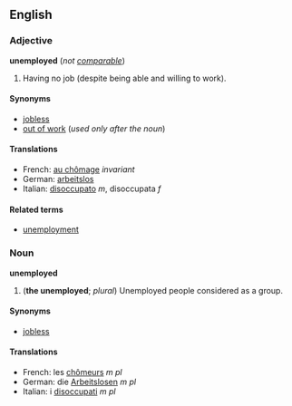 ==English==
===Adjective===
'''unemployed''' (''not [[comparable]]'')

#Having no job (despite being able and willing to work).

====Synonyms====
*[[jobless]]
*[[out of work]] (''used only after the noun'')

====Translations====
*French: [[au chômage]] ''invariant''
*German: [[arbeitslos]]
*Italian: [[disoccupato]] ''m'', disoccupata ''f''

====Related terms====
*[[unemployment]]

===Noun===
'''unemployed'''

#('''the unemployed'''; ''plural'') Unemployed people considered as a group.

====Synonyms====
*[[jobless]]

====Translations====
*French: les [[chômeur]]s ''m pl''
*German: die [[Arbeitslose]]n ''m pl''
*Italian: i [[disoccupato|disoccupati]] ''m pl''